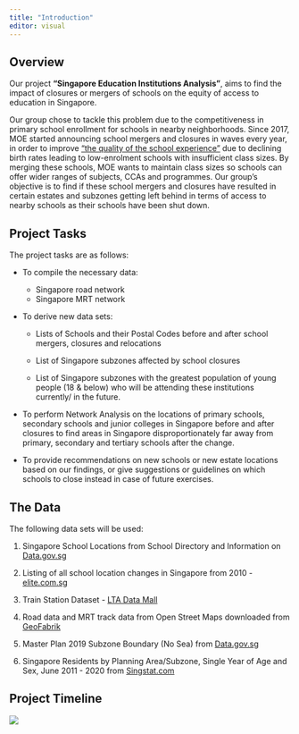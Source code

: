 ```yaml
---
title: "Introduction"
editor: visual
---
```


## Overview

Our project **"Singapore Education Institutions Analysis"**, aims to find the impact of closures or mergers of schools on the equity of access to education in Singapore.

Our group chose to tackle this problem due to the competitiveness in primary school enrollment for schools in nearby neighborhoods. Since 2017, MOE started announcing school mergers and closures in waves every year, in order to improve ["the quality of the school experience"](https://www.gov.sg/article/why-is-the-ministry-of-education-merging-some-schools) due to declining birth rates leading to low-enrolment schools with insufficient class sizes. By merging these schools, MOE wants to maintain class sizes so schools can offer wider ranges of subjects, CCAs and programmes. Our group's objective is to find if these school mergers and closures have resulted in certain estates and subzones getting left behind in terms of access to nearby schools as their schools have been shut down.

## Project Tasks

The project tasks are as follows:

-   To compile the necessary data:

    -   Singapore road network
    -   Singapore MRT network

-   To derive new data sets:

    -   Lists of Schools and their Postal Codes before and after school mergers, closures and relocations

    -   List of Singapore subzones affected by school closures

    -   List of Singapore subzones with the greatest population of young people (18 & below) who will be attending these institutions currently/ in the future.

-   To perform Network Analysis on the locations of primary schools, secondary schools and junior colleges in Singapore before and after closures to find areas in Singapore disproportionately far away from primary, secondary and tertiary schools after the change.

-   To provide recommendations on new schools or new estate locations based on our findings, or give suggestions or guidelines on which schools to close instead in case of future exercises.

## The Data

The following data sets will be used:

1.  Singapore School Locations from School Directory and Information on [Data.gov.sg](https://data.gov.sg/dataset/school-directory-and-information)

2.  Listing of all school location changes in Singapore from 2010 - [elite.com.sg](https://elite.com.sg/school-change)

3.  Train Station Dataset - [LTA Data Mall](https://datamall.lta.gov.sg/content/datamall/en/static-data.html)

4.  Road data and MRT track data from Open Street Maps downloaded from [GeoFabrik](https://download.geofabrik.de/asia/malaysia-singapore-brunei.html)

5.  Master Plan 2019 Subzone Boundary (No Sea) from [Data.gov.sg](https://data.gov.sg/dataset/master-plan-2019-subzone-boundary-no-sea)

6.  Singapore Residents by Planning Area/Subzone, Single Year of Age and Sex, June 2011 - 2020 from [Singstat.com](https://www.singstat.gov.sg/find-data/search-by-theme/population/geographic-distribution/latest-data)

## Project Timeline

![](images/Gantt%20Chart.png){fig-align="center"}
